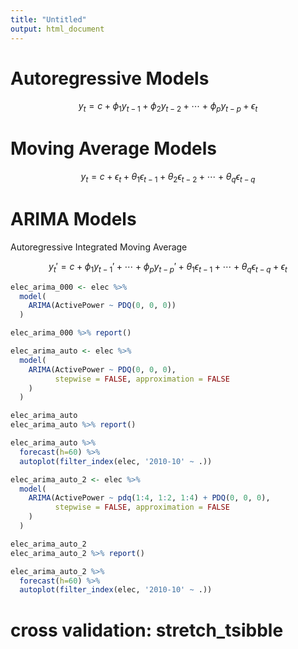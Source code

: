 ```yaml
---
title: "Untitled"
output: html_document
---
```


# Autoregressive Models


$$
y_t = c+ \phi_1y_{t-1} + \phi_2y_{t-2} + \cdots + \phi_py_{t-p} + \epsilon_t
$$

# Moving Average Models

$$
y_t = c + \epsilon_t + \theta_1\epsilon_{t-1} + \theta_2\epsilon_{t-2} + \cdots + \theta_q\epsilon_{t-q}
$$

# ARIMA Models

Autoregressive Integrated Moving Average

$$
y_t' = c + \phi_1y_{t-1}' + \cdots + \phi_py_{t-p}' + \theta_1\epsilon_{t-1} + \cdots + \theta_q\epsilon_{t-q} + \epsilon_t
$$


```r
elec_arima_000 <- elec %>%
  model(
    ARIMA(ActivePower ~ PDQ(0, 0, 0))
  )
```

```r
elec_arima_000 %>% report()
```

```r
elec_arima_auto <- elec %>% 
  model(
    ARIMA(ActivePower ~ PDQ(0, 0, 0), 
          stepwise = FALSE, approximation = FALSE
    )
  )

elec_arima_auto
elec_arima_auto %>% report()

elec_arima_auto %>% 
  forecast(h=60) %>% 
  autoplot(filter_index(elec, '2010-10' ~ .))
```

```r
elec_arima_auto_2 <- elec %>% 
  model(
    ARIMA(ActivePower ~ pdq(1:4, 1:2, 1:4) + PDQ(0, 0, 0), 
          stepwise = FALSE, approximation = FALSE
    )
  )

elec_arima_auto_2
elec_arima_auto_2 %>% report()

elec_arima_auto_2 %>% 
  forecast(h=60) %>% 
  autoplot(filter_index(elec, '2010-10' ~ .))
```

# cross validation: stretch_tsibble







